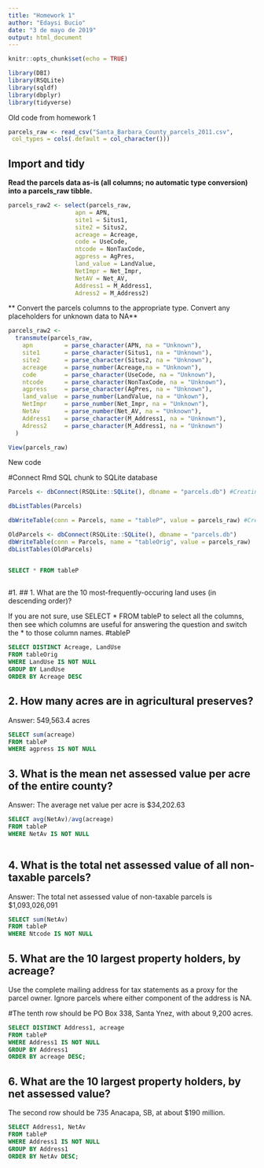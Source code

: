 ```yaml
---
title: "Homework 1"
author: "Edaysi Bucio"
date: "3 de mayo de 2019"
output: html_document
---
```


```r
knitr::opts_chunk$set(echo = TRUE)

library(DBI)
library(RSQLite)
library(sqldf)
library(dbplyr)
library(tidyverse)

```
####### Old code from homework 1 #############################################

```r

parcels_raw <- read_csv("Santa_Barbara_County_parcels_2011.csv",
 col_types = cols(.default = col_character()))

```

## Import and tidy 

**Read the parcels data as-is (all columns; no automatic type conversion) into a parcels_raw tibble.**
```r

parcels_raw2 <- select(parcels_raw,
                   apn = APN,
                   site1 = Situs1,
                   site2 = Situs2, 
                   acreage = Acreage,
                   code = UseCode,
                   ntcode = NonTaxCode,
                   agpress = AgPres,
                   land_value = LandValue,
                   NetImpr = Net_Impr,
                   NetAV = Net_AV,
                   Address1 = M_Address1,
                   Adress2 = M_Address2)

```

** Convert the parcels columns to the appropriate type. Convert any placeholders for unknown data to NA**
```r

parcels_raw2 <-
  transmute(parcels_raw,
    apn         = parse_character(APN, na = "Unknown"),
    site1       = parse_character(Situs1, na = "Unknown"),
    site2       = parse_character(Situs2, na = "Unknown"),
    acreage     = parse_number(Acreage,na = "Unknown"),
    code        = parse_character(UseCode, na = "Unknown"),
    ntcode      = parse_character(NonTaxCode, na = "Unknown"),
    agpress     = parse_character(AgPres, na = "Unknown"),
    land_value  = parse_number(LandValue, na = "Unkown"),
    NetImpr     = parse_number(Net_Impr, na = "Unknown"),
    NetAv       = parse_number(Net_AV, na = "Unknown"),
    Address1    = parse_character(M_Address1, na = "Unknown"),
    Adress2     = parse_character(M_Address1, na = "Unknown")
  )

View(parcels_raw)

```

####### New code #############################################################

#Connect Rmd SQL chunk to SQLite database
```r


Parcels <- dbConnect(RSQLite::SQLite(), dbname = "parcels.db") #Creating an empty database. Creating the connection step

dbListTables(Parcels) 

dbWriteTable(conn = Parcels, name = "tableP", value = parcels_raw) #Creating all my data

```

```r

OldParcels <- dbConnect(RSQLite::SQLite(), dbname = "parcels.db") 
dbWriteTable(conn = Parcels, name = "tableOrig", value = parcels_raw) 
dbListTables(OldParcels) 



```



```sql

SELECT * FROM tableP
 
```

#1. ##  1. What are the 10 most-frequently-occuring land uses (in descending order)? 

If you are not sure, use SELECT * FROM tableP to select all the columns, then see which columns are useful for answering the question and switch the * to those column names. #tableP
```sql

SELECT DISTINCT Acreage, LandUse
FROM tableOrig
WHERE LandUse IS NOT NULL
GROUP BY LandUse
ORDER BY Acreage DESC


```



## 2. How many acres are in agricultural preserves? 
Answer: 549,563.4 acres

```sql

SELECT sum(acreage)
FROM tableP 
WHERE agpress IS NOT NULL


```


## 3. What is the mean net assessed value per acre of the entire county? 
Answer: The average net value per acre is $34,202.63


```sql

SELECT avg(NetAv)/avg(acreage) 
FROM tableP
WHERE NetAv IS NOT NULL



```

## 4. What is the total net assessed value of all non-taxable parcels? 
Answer: The total net assessed value of non-taxable parcels is $1,093,026,091 


```sql

SELECT sum(NetAv)
FROM tableP 
WHERE Ntcode IS NOT NULL


```

## 5. What are the 10 largest property holders, by acreage? 
Use the complete mailing address for tax statements as a proxy for the parcel owner. Ignore parcels where either component of the address is NA.

#The tenth row should be PO Box 338, Santa Ynez, with about 9,200 acres.

```sql

SELECT DISTINCT Address1, acreage 
FROM tableP 
WHERE Address1 IS NOT NULL
GROUP BY Address1 
ORDER BY acreage DESC;


```

## 6. What are the 10 largest property holders, by net assessed value?
The second row should be 735 Anacapa, SB, at about $190 million.

```sql


SELECT Address1, NetAv 
FROM tableP 
WHERE Address1 IS NOT NULL
GROUP BY Address1 
ORDER BY NetAv DESC;

```

